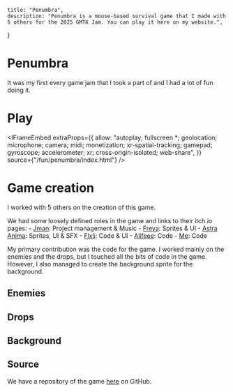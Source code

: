 
    title: "Penumbra",
    description: "Penumbra is a mouse-based survival game that I made with 5 others for the 2025 GMTK Jam. You can play it here on my website.",
}

# Penumbra

<LazyLocalImage src={image} />

It was my first every game jam that I took a part of and I had a lot of fun doing it.

# Play

<IFrameEmbed
extraProps={{
    allow: "autoplay; fullscreen *; geolocation; microphone; camera; midi; monetization; xr-spatial-tracking; gamepad; gyroscope; accelerometer; xr; cross-origin-isolated; web-share",
}}
source={"/fun/penumbra/index.html"}
/>

# Game creation

I worked with 5 others on the creation of this game.

We had some loosely defined roles in the game and links to their itch.io pages:
    - [Jman](https://jman9092.itch.io/): Project management & Music
    - [Freya](https://nanofreya.itch.io/): Sprites & UI
    - [Astra Anima](https://astraanima.itch.io/): Sprites, UI & SFX
    - [Flxli](https://flxli227.itch.io/): Code & UI
    - [Alifeee](https://alifeee.itch.io/): Code
    - [Me](https://rijndael1998.itch.io/): Code


My primary contribution was the code for the game. I worked mainly on the enemies and the drops, but I touched all the bits of code in the game. However, I also managed to create the background sprite for the background.

## Enemies


## Drops


## Background


## Source 
We have a repository of the game [here](https://github.com/alifeee/penumbra) on GitHub. 

